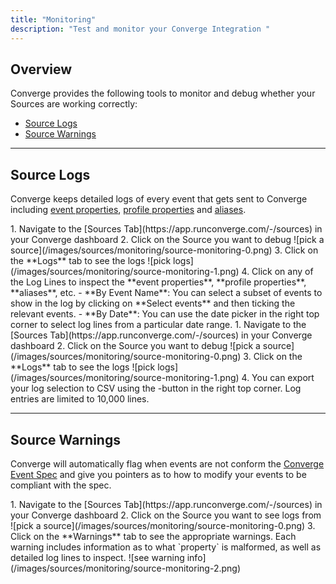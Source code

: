 ```yaml
---
title: "Monitoring"
description: "Test and monitor your Converge Integration "
---
```



## Overview

Converge provides the following tools to monitor and debug whether your Sources are working correctly:
- [Source Logs](#source-logs)
- [Source Warnings](#source-warnings) 

---

## Source Logs

Converge keeps detailed logs of every event that gets sent to Converge including [event properties](/sources/converge-spec), [profile properties](/sources/source-concepts#profile-properties) and [aliases](/sources/source-concepts#aliases).

<AccordionGroup>
<Accordion icon="location-dot" title="Where to find Source Logs">
1. Navigate to the [Sources Tab](https://app.runconverge.com/-/sources) in your Converge dashboard
2. Click on the Source you want to debug
  <Frame>
   ![pick a source](/images/sources/monitoring/source-monitoring-0.png)
   </Frame>
3. Click on the **Logs** tab to see the logs
  <Frame>
  ![pick logs](/images/sources/monitoring/source-monitoring-1.png)
  </Frame>
4. Click on any of the Log Lines to inspect the **event properties**, **profile properties**, **aliases**, etc.
</Accordion>

<Accordion icon="filter" title="Filter through the logs">
- **By Event Name**: You can select a subset of events to show in the log by clicking on **Select events** and then ticking the relevant events.
- **By Date**: You can use the date picker in the right top corner to select log lines from a particular date range.
</Accordion>

<Accordion icon="download" title="Exporting logs">
1. Navigate to the [Sources Tab](https://app.runconverge.com/-/sources) in your Converge dashboard
2. Click on the Source you want to debug
  <Frame>
   ![pick a source](/images/sources/monitoring/source-monitoring-0.png)
   </Frame>
3. Click on the **Logs** tab to see the logs
  <Frame>
  ![pick logs](/images/sources/monitoring/source-monitoring-1.png)
  </Frame>
4. You can export your log selection to CSV using the <IconText text="Export to .csv" name="arrow-up-from-bracket" />-button in the right top corner. 

<Note>
Log entries are limited to 10,000 lines.
</Note>
</Accordion>
</AccordionGroup>

---

## Source Warnings

Converge will automatically flag when events are not conform the [Converge Event Spec](/sources/converge-spec) and give you pointers as to how to modify your events to be compliant with the spec.


<AccordionGroup>
<Accordion icon="location-dot" title="Where to find Source Warnings">
1. Navigate to the [Sources Tab](https://app.runconverge.com/-/sources) in your Converge dashboard
2. Click on the Source you want to see logs from
   ![pick a source](/images/sources/monitoring/source-monitoring-0.png)
3. Click on the **Warnings** tab to see the appropriate warnings. Each warning includes information as to what `property` is malformed, as well as detailed log lines to inspect.
  ![see warning info](/images/sources/monitoring/source-monitoring-2.png)
</Accordion>
</AccordionGroup>
